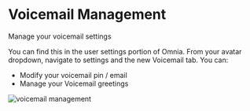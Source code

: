 # Voicemail Management

Manage your voicemail settings

You can find this in the user settings portion of Omnia. From your avatar dropdown, navigate to settings and the new Voicemail tab.
You can:
<ul>
    <li>
        Modify your voicemail pin / email
    </li>
    <li>
        Manage your Voicemail greetings
    </li>
</ul>

<div className="flex justify-center"> 
    <img src="/images/omnia/voicemail-management/voicemail-management.png" alt="voicemail management" />
</div>
